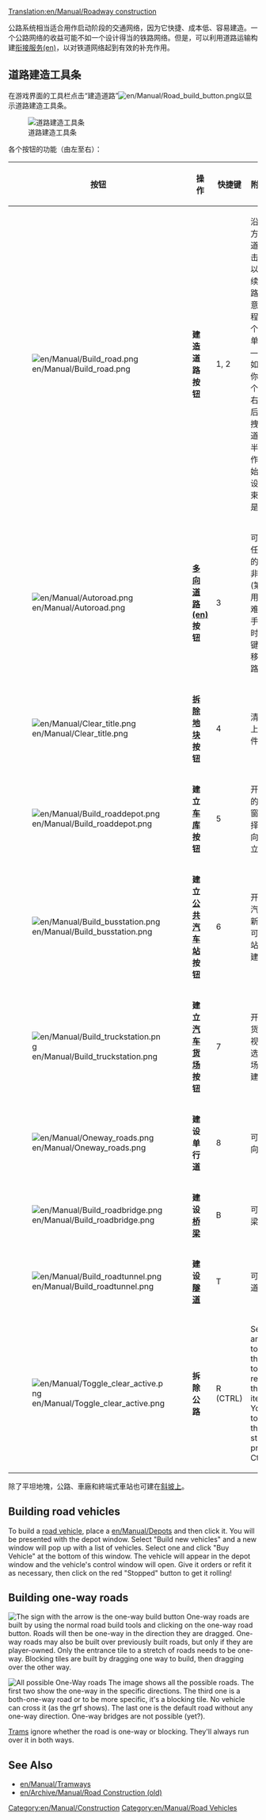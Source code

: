 [[Translation:en/Manual/Roadway construction]]

{{en/Translation|origin=en/Manual/Roadway construction
|from=en
|to=zh
|Percentage=20
}}

{{zh/Manual/目录}}

公路系统相当适合用作启动阶段的交通网络，因为它快捷、成本低、容易建造。一个公路网络的收益可能不如一个设计得当的铁路网络。但是，可以利用道路运输构建[[en/Manual/Feeder service|衔接服务(en)]]，以对铁道网络起到有效的补充作用。

==道路建造工具条==

在游戏界面的工具栏点击“建造道路”[[File:en/Manual/Road build button.png]]以显示道路建造工具条。

[[File:en/Manual/Road constructionnew.png|center|frame|道路建造工具条]]

各个按钮的功能（由左至右）：
{| {{en/Wikitable}}
|- style="background:#efefef"
!width='46'|按钮
!width='150'|操作
!快捷键
!附加说明
|-
|[[File:en/Manual/Build road.png]]
|'''建造道路按钮'''||1, 2||沿选定的方向建造道路。点击并拖拽以铺设连续的道路。请注意铺设过程是以半个方格为单位的——例如，比如你点击一个方格的右半边随后向右拖拽，那么道路将以半个方格作为起始。在铺设道路结束时，也是如此。
|-
|[[File:en/Manual/Autoroad.png]]||'''[[en/Autoroad|多向道路(en)]]按钮'''||3||可以建立任何方向的道路，非常实用 (第一次用可能较难上手)，同时按Ctrl键可轻松移除道路。
|-
|[[File:en/Manual/Clear title.png]]||'''[[en/Manual/Landscaping|拆除地块]]按钮'''||4||清除地块上的物件。
|-
|[[File:en/Manual/Build roaddepot.png]]||'''建立[[en/Manual/Depots|车库]]按钮'''||5||开启车库的新视窗，可选择车库方向并建立。
|-
|[[File:en/Manual/Build busstation.png]]||'''建立[[en/Manual/Stations#bus-stations|公共汽车站]]按钮'''||6||开启公共汽车站的新视窗，可选择车站方向并建立。
|-
|[[File:en/Manual/Build truckstation.png]]||'''建立[[en/Manual/Stations#truck-stations|汽车货场]]按钮'''||7||开启汽车货场的新视窗，可选择车货场方向并建立。
|-
|[[File:en/Manual/Oneway roads.png]]||'''建设单行道'''||8||可建设单向道路。
|-
|[[File:en/Manual/Build roadbridge.png]]||'''建设[[en/Manual/Bridges|桥梁]]'''||B||可建设桥梁。
|-
|[[File:en/Manual/Build roadtunnel.png]]||'''建设[[en/Manual/Tunnels|隧道]]'''||T||可建设隧道。
|-
|[[File:en/Manual/Toggle clear active.png]]||'''拆除公路'''||R (CTRL)||Select another tool and then this to remove that item. You can toggle the state by pressing Ctrl.
|}

除了平坦地塊，公路、車廠和終端式車站也可建在[[en/Archive/Manual/Settings/Build on slopes|斜坡上]]。

==Building road vehicles==
To build a [[en/Manual/Road vehicles|road vehicle]], place a [[en/Manual/Depots]] and then click it. You will be presented with the depot window. Select "Build new vehicles" and a new window will pop up with a list of vehicles. Select one and click "Buy Vehicle" at the bottom of this window. The vehicle will appear in the depot window and the vehicle's control window will open. Give it orders or refit it as necessary, then click on the red "Stopped" button to get it rolling!

==Building one-way roads==
[[File:en/Manual/Oneway.png|right|frame|The sign with the arrow is the one-way build button]]
One-way roads are built by using the normal road build tools and clicking on the one-way road button. Roads will then be one-way in the direction they are dragged. One-way roads may also be built over previously built roads, but only if they are player-owned. Only the entrance tile to a stretch of roads needs to be one-way. Blocking tiles are built by dragging one way to build, then dragging over the other way.

[[File:en/Manual/Oneways.png|left|frame|All possible One-Way roads]]
The image shows all the possible roads. The first two show the one-way in the specific directions. The third one is a both-one-way road or to be more specific, it's a blocking tile. No vehicle can cross it (as the grf shows). The last one is the default road without any one-way direction. One-way bridges are not possible (yet?).

[[en/Manual/Tramways|Trams]] ignore whether the road is one-way or blocking. They'll always run over it in both ways.

==See Also==
*[[en/Manual/Tramways]]
*[[en/Archive/Manual/Road Construction (old)]]

[[Category:en/Manual/Construction]]
[[Category:en/Manual/Road Vehicles]]